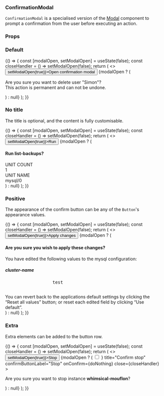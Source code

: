 

<Meta title="ConfirmationModal" component={ConfirmationModal} />

### ConfirmationModal

`ConfirmationModal` is a specialised version of the [Modal](?path=/docs/modal--default-story) component to prompt a confirmation from the user before executing an action.

### Props

<ArgsTable of={ConfirmationModal} />


### Default

<Canvas>
  <Story name="Default">
    {() => {
      const [modalOpen, setModalOpen] = useState(false);
      const closeHandler = () => setModalOpen(false);
      return (
        <>
          <button onClick={() => setModalOpen(true)}>Open confirmation modal</button>
          {modalOpen ? (
            <ConfirmationModal
              title="Confirm delete"
              confirmButtonLabel="Delete"
              onConfirm={doNothing}
              close={closeHandler}
            >
              <p>
                Are you sure you want to delete user "Simon"?<br/>
                This action is permanent and can not be undone.
              </p>
            </ConfirmationModal>
          ) : null}
        </>
      );
    }}
  </Story>
</Canvas>

### No title

The title is optional, and the content is fully customisable.

<Canvas>
  <Story name="No title">
    {() => {
      const [modalOpen, setModalOpen] = useState(false);
      const closeHandler = () => setModalOpen(false);
      return (
        <>
          <button onClick={() => setModalOpen(true)}>Run</button>
          {modalOpen ? (
            <ConfirmationModal
              close={closeHandler}
              confirmButtonAppearance="positive"
              confirmButtonLabel="Confirm"
              onConfirm={doNothing}
            >
              <h4 style={{ margin: "1rem 0" }}>
                Run list-backups?
              </h4>
              <div style={{ width: "480px", marginBottom: "1rem" }}>
                <div className="u-text--muted">UNIT COUNT</div>
                <div>1</div>
              </div>
              <div style={{ marginBottom: "1.5rem" }}>
                <div className="u-text--muted">UNIT NAME</div>
                <div>mysql/0</div>
              </div>
            </ConfirmationModal>
          ) : null}
        </>
      );
    }}
  </Story>
</Canvas>

### Positive

The appearance of the confirm button can be any of the `Button`'s appearance values.

<Canvas>
  <Story name="Positive">
    {() => {
      const [modalOpen, setModalOpen] = useState(false);
      const closeHandler = () => setModalOpen(false);
      return (
        <>
          <button onClick={() => setModalOpen(true)}>Apply changes</button>
          {modalOpen ? (
            <ConfirmationModal
              close={closeHandler}
              confirmButtonAppearance="positive"
              confirmButtonLabel="Yes, apply changes"
              onConfirm={doNothing}
            >
              <h4 style={{ margin: "1rem 0" }}>
                Are you sure you wish to apply these changes?
              </h4>
              <p>
                You have edited the following values to the mysql configuration:
              </p>
              <div>
                <h5 className="u-no-margin--bottom">cluster-name</h5>
                <pre
                  className="u-no-padding"
                  style={{ backgroundColor: "transparent" }}
                >
                  test
                </pre>
              </div>
              <div
                className="p-text--small"
                style={{ width: "480px" }}
              >
                You can revert back to the applications default settings by clicking
                the “Reset all values” button; or reset each edited field by
                clicking “Use default”.
              </div>
            </ConfirmationModal>
          ) : null}
        </>
      );
    }}
  </Story>
</Canvas>

### Extra

Extra elements can be added to the button row.

<Canvas>
  <Story name="Extra">
    {() => {
      const [modalOpen, setModalOpen] = useState(false);
      const closeHandler = () => setModalOpen(false);
      return (
        <>
          <button onClick={() => setModalOpen(true)}>Stop</button>
          {modalOpen ? (
            <ConfirmationModal
              confirmExtra={
                <span className="u-float-left">
                  <Input
                    type="checkbox"
                    id="extraCheckbox"
                    label="Force stop"
                    tabIndex={-1}
                  />
                </span>
              }
              title="Confirm stop"
              confirmButtonLabel="Stop"
              onConfirm={doNothing}
              close={closeHandler}
            >
              <p>
                Are you sure you want to stop instance <b>whimsical-mouflon</b>?
              </p>
            </ConfirmationModal>
          ) : null}
        </>
      );
    }}
  </Story>
</Canvas>
